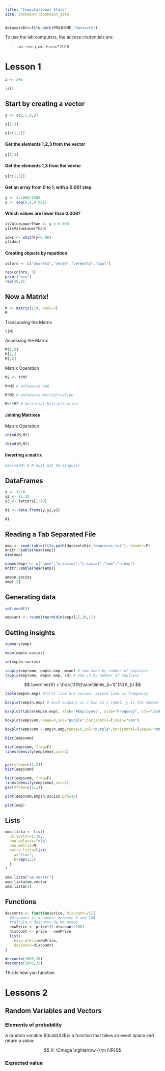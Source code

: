 ```yaml
---
title: "Computational Stats"
site: bookdown::bookdown_site
---
```


```r
datasetsDir=file.path(PROJHOME,"datasets")
```

To use the lab computers, the access credentials are:

> usr: enc
> pwd: Ecom*2018

# Lesson 1


```r
x <- 3+5

ls()
```

## Start by creating a vector


```r
y <- c(2,5,9,8)

y[1:3]

y[c(1,3)]

```

#### Get the elements 1,2,3 from the vector

```r
y[1:3]
```

#### Get the elements 1,3 from the vector

```r
y[c(1,3)]
```

#### Get an array from 0 to 1, with a 0.001 step

```r
y <- 1:1000/1000
y <- seq(0,1,0.001)
```

#### Which values are lower than 0.008?

```r
isValueLowerThan <- y < 0.008
y[isValueLowerThan]

idxs <- which(y<0.08)
y[idxs]
```

#### Creating objects by repetition

```r
colors <- c("amarelo","verde","vermelho","azul")

rep(colors, 5)
print("===")
rep(10,5)
```

## Now a Matrix!

```r
M <- matrix(1:9, ncol=3)
M
```

Transposing the Matrix
```r
t(M)
```

Accessing the Matrix
```r
M[1,2]
M[1,]
M[,2]
```

Matrix Operation
```r
M2 <- t(M)

M+M2 # valuewise add

M*M2 # valuewise multiplication

M%*%M2 # Matricial Multiplication

```

#### Joining Matrixes

Matrix Operation
```r

cbind(M,M2)

rbind(M,M2)

```

#### Inverting a matrix
```r

#solve(M) # M must not be singular 

```

## DataFrames

```r

y <- 1:10
y2 <- 11:20
y3 <- letters[1:10]

d1 <- data.frame(y,y2,y3)

d1
```


## Reading a Tab Separated File

```r
emp <- read.table(file.path(datasetsDir,"empresas.txt"), header=F)
knitr::kable(head(emp))
dim(emp)

names(emp) <- c("nome","n.socios","c.social","vmm","n.emp")
knitr::kable(head(emp))

emp$n.socios
emp[,2]
```

## Generating data

```r
set.seed(5)

emp$ant <- round(rnorm(dim(emp)[1],10,1))
```


## Getting insights

```r
summary(emp)

mean(emp$n.socios)

sd(emp$n.socios)

tapply(emp$vmm, emp$n.emp, mean) # vmm mean by number of employes
tapply(emp$vmm, emp$n.emp, sd) # vmm sd by number of employes
```

$$ \overline{X} = \frac{1}{N}\sum\limits_{i=1}^{N}X_{i} $$

\begin{equation} 
    \label{eq:std}
	S^2 = \frac{1}{N}\sum\limits_{i=1}^{N}(X_{i} - \overline{X})^2
\end{equation}


```r

table(emp$n.emp) #first line are values, second line is frequency

barplot(emp$n.emp) # each company is a bin in x label, y is the number of employees

barplot(table(emp$n.emp), xlab="#Employees", ylab="Frequecy", col="pink")

boxplot(emp$vmm,range=0,col="purple",horizontal=T,main="vmm")

boxplot(emp$vmm ~ emp$n.emp,range=0,col="purple",horizontal=T,main="vmm")

hist(emp$vmm)

hist(emp$vmm, freq=F)
lines(density(emp$vmm),col=2)


par(mfrow=c(1,2))
hist(emp$vmm)

hist(emp$vmm, freq=F)
lines(density(emp$vmm),col=2)
par(mfrow=c(1,1))

plot(emp$vmm,emp$n.socios,pch=16)

plot(emp)
```

## Lists

```r
uma.lista <- list(
  um.vector=1:10,
  uma.palavra="olá",
  uma.matrix=M,
  outra.lista=list(
    a="flor",
    b=rep(3,5)
  )
)

uma.lista["um.vector"]
uma.lista$um.vector
uma.lista[1]
```

## Functions

```r

desconto <- function(price, discount=25){
  #Discount is a number between 0 and 100
  #calcula o desconto de um preço
  newPrice <- price*(1-discount/100)
  discount <- price - newPrice
  list(
    novo.preco=newPrice,
    desconto=discount)
}

desconto(1000,20)
desconto(1000,25)

```

This is how you function

# Lessons 2

## Random Variables and Vectors

### Elements of probability

A random variable $\bold{X}$ is a function that takes an event space and return a value:

$$ X: \Omega \rightarrow {\rm I\!R}$$


### Expected value
